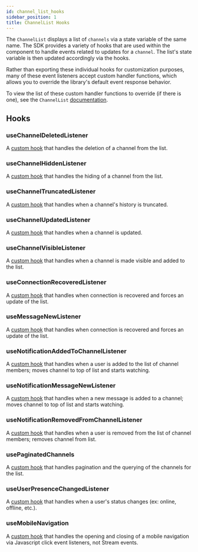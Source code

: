 ```yaml
---
id: channel_list_hooks
sidebar_position: 1
title: ChannelList Hooks
---
```


The `ChannelList` displays a list of `channels` via a state variable of the same name. The SDK provides a variety of hooks that are used within the component to handle events related to updates for a `channel`.
The list's state variable is then updated accordingly via the hooks.

Rather than exporting these individual hooks for customization purposes, many of these event listeners accept custom handler functions, which allows you to override the library's default event response behavior.

To view the list of these custom handler functions to override (if there is one), see the `ChannelList` [documentation](../components/core-components/channel-list.mdx/#event-listeners).

## Hooks

### useChannelDeletedListener

A [custom hook](https://github.com/GetStream/stream-chat-react/blob/master/src/components/ChannelList/hooks/useChannelDeletedListener.ts) that handles the deletion of a channel from the list.

### useChannelHiddenListener

A [custom hook](https://github.com/GetStream/stream-chat-react/blob/master/src/components/ChannelList/hooks/useChannelHiddenListener.ts) that handles the hiding of a channel from the list.

### useChannelTruncatedListener

A [custom hook](https://github.com/GetStream/stream-chat-react/blob/master/src/components/ChannelList/hooks/useChannelTruncatedListener.ts) that handles when a channel's history is truncated.

### useChannelUpdatedListener

A [custom hook](https://github.com/GetStream/stream-chat-react/blob/master/src/components/ChannelList/hooks/useChannelUpdatedListener.ts) that handles when a channel is updated.

### useChannelVisibleListener

A [custom hook](https://github.com/GetStream/stream-chat-react/blob/master/src/components/ChannelList/hooks/useChannelVisibleListener.ts) that handles when a channel is made visible and added to the list.

### useConnectionRecoveredListener

A [custom hook](https://github.com/GetStream/stream-chat-react/blob/master/src/components/ChannelList/hooks/useConnectionRecoveredListener.ts) that handles when connection is recovered and forces an update of the list.

### useMessageNewListener

A [custom hook](https://github.com/GetStream/stream-chat-react/blob/master/src/components/ChannelList/hooks/useMessageNewListener.ts) that handles when connection is recovered and forces an update of the list.

### useNotificationAddedToChannelListener

A [custom hook](https://github.com/GetStream/stream-chat-react/blob/master/src/components/ChannelList/hooks/useNotificationAddedToChannelListener.ts) that handles when a user is added to the list of channel members; moves channel to top of list and starts watching.

### useNotificationMessageNewListener

A [custom hook](https://github.com/GetStream/stream-chat-react/blob/master/src/components/ChannelList/hooks/useNotificationMessageNewListener.ts) that handles when a new message is added to a channel; moves channel to top of list and starts watching.

### useNotificationRemovedFromChannelListener

A [custom hook](https://github.com/GetStream/stream-chat-react/blob/master/src/components/ChannelList/hooks/useNotificationRemovedFromChannelListener.ts) that handles when a user is removed from the list of channel members; removes channel from list.

### usePaginatedChannels

A [custom hook](https://github.com/GetStream/stream-chat-react/blob/master/src/components/ChannelList/hooks/usePaginatedChannels.ts) that handles pagination and the querying of the channels for the list.

### useUserPresenceChangedListener

A [custom hook](https://github.com/GetStream/stream-chat-react/blob/master/src/components/ChannelList/hooks/useUserPresenceChangedListener.ts) that handles when a user's status changes (ex: online, offline, etc.).

### useMobileNavigation

A [custom hook](https://github.com/GetStream/stream-chat-react/blob/master/src/components/ChannelList/hooks/useMobileNavigation.ts) that handles the opening and closing of a mobile navigation via Javascript click event listeners, not Stream events.
